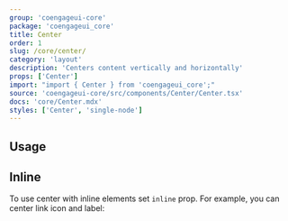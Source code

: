 ```yaml
---
group: 'coengageui-core'
package: 'coengageui_core'
title: Center
order: 1
slug: /core/center/
category: 'layout'
description: 'Centers content vertically and horizontally'
props: ['Center']
import: "import { Center } from 'coengageui_core';"
source: 'coengageui-core/src/components/Center/Center.tsx'
docs: 'core/Center.mdx'
styles: ['Center', 'single-node']
---
```



## Usage

<Demo data={CenterDemos.usage} />

## Inline

To use center with inline elements set `inline` prop. For example, you can center link icon and label:

<Demo data={CenterDemos.inline} />
